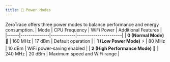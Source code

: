 ```yaml
---
title: 🔋 Power Modes
---
```


ZeroTrace offers three power modes to balance performance and energy consumption.
| Mode | CPU Frequency | WiFi Power | Additional Features |
|------|--------------|------------|----------------------|
| **0 (Normal Mode)** 🔋 | 160 MHz | 17 dBm | Default operation |
| **1 (Low Power Mode)** ⚡ | 80 MHz | 10 dBm | WiFi power-saving enabled |
| **2 (High Performance Mode)** 🚀 | 240 MHz | 20 dBm | Maximum speed and WiFi range |